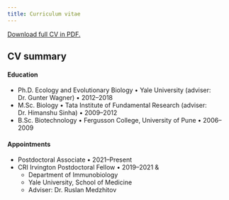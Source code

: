 ```yaml
---
title: Curriculum vitae
---
```


[Download full CV in PDF.](static/cv/cv-chavan.pdf) 

## CV summary

#### Education

- Ph.D. Ecology and Evolutionary Biology • Yale University (adviser: Dr. Gunter Wagner) • 2012–2018
- M.Sc. Biology • Tata Institute of Fundamental Research (adviser: Dr. Himanshu Sinha) • 2009–2012
- B.Sc. Biotechnology • Fergusson College, University of Pune • 2006–2009

#### Appointments

- Postdoctoral Associate •	2021–Present
- CRI Irvington Postdoctoral Fellow	• 2019–2021 &
  - Department of Immunobiology
  - Yale University, School of Medicine
  - Adviser: Dr. Ruslan Medzhitov
  
<!-- ### Funding, Fellowships, and Prizes -->
<!-- #### Fellowships and Prizes -->

<!-- - John Spangler Nicholas Prize (for doctoral dissertation, Yale University)	• 2019 -->
<!-- - CRI Irvington Postdoctoral Fellowship (Cancer Research Institute, New York)	• 2019–2021  -->
<!-- - Finalist, Best Student Presentation Award (Society for Integrative and Comparative Biology; DEDB)	• 2018 -->
<!-- - Student Poster Prize (Complex Traits Symposium, Society for Molecular Biology and Evolution) • 2017 -->

<!-- #### Research and Travel Grants -->

<!-- - Young Investigator Travel Award (Society for Molecular Biology and Evolution)	• 2017 -->
<!-- - Chair’s Fund, Ecology & Evolutionary Biology (Yale University) • 2016 -->
<!-- - Conference Travel Fellowship (Yale University) • 2016  -->
<!-- - Chair’s Fund, Ecology & Evolutionary Biology (Yale University) • 2014 -->

<!-- #### Graduate School Funding Sources -->

<!-- - Charles A. & June R. P. Ross Fellowship (Yale University)	• 2016–2017 -->
<!-- - Leo F. Rettger Fellowship (Yale University)	• 2014–2015 -->
<!-- - Robert W. Carle Scholarship (Yale University)	• 2013–2014 -->
<!-- - Junior Research Scholarship (Tata Institute of Fundamental Research) • 2009–2012 -->

<!-- ### Media Coverage -->

<!-- - Coverage for talk at SICB, San Francisco 2018 (now published as Chavan et al, *MBE* 2020) -->
<!--   - Tamed immune reaction aids pregnancy   -->
<!--   Elizabeth Pennisi, [*Science* 359(6373):260](https://doi.org/10.1126/science.359.6373.260) •  -->
<!--   pdf: [download](static/cv/pennisi_2018_science.pdf) -->
<!--   - Armadillo and rabbit genes reveal how pregnancy evolved   -->
<!--   Amy Maxmen, [*Nature*](https://www.nature.com/articles/d41586-018-00341-w) (Republished by [*Scientific American*](https://www.scientificamerican.com/article/armadillo-hedgehog-and-rabbit-genes-reveal-how-pregnancy-evolved/)) -->
<!--   - When bad things become good: was inflammation modified to become implantation in placental mammals?   -->
<!--   Ashley Booth, [*SICB Press Release*](https://www.newswise.com/articles/when-a-bad-thing-becomes-good%3A-was-inflammation-modified-to-become-implantation-in-placental-mammals%3F) -->
<!-- - Coverage for Griffith et. al, *PNAS* 2017 -->
<!--   - Evolution of pregnancy may be key to better reproductive technologies today   -->
<!--   Jon Atherton, [*Yale News*](https://news.yale.edu/2017/07/24/evolution-pregnancy-may-be-key-better-reproductive-technologies-today) -->


